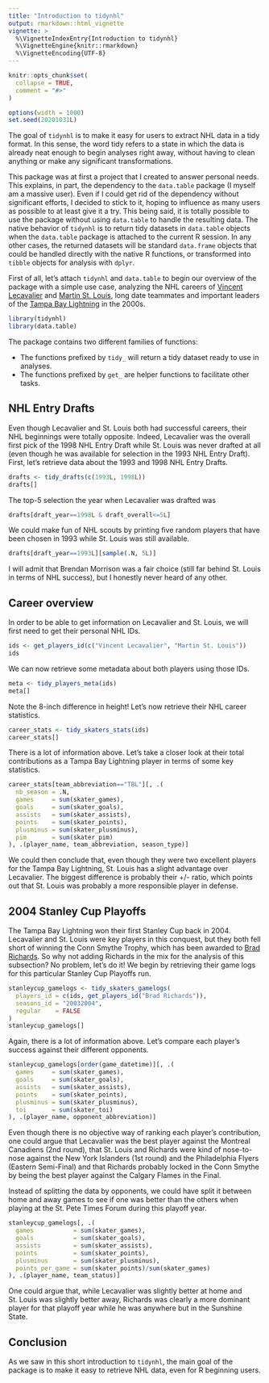 ```yaml
---
title: "Introduction to tidynhl"
output: rmarkdown::html_vignette
vignette: >
  %\VignetteIndexEntry{Introduction to tidynhl}
  %\VignetteEngine{knitr::rmarkdown}
  %\VignetteEncoding{UTF-8}
---
```


```r
knitr::opts_chunk$set(
  collapse = TRUE,
  comment = "#>"
)

options(width = 1000)
set.seed(20201031L)
```

The goal of `tidynhl` is to make it easy for users to extract NHL data in a tidy format. In this sense, the word tidy refers to a state in which the data is
already neat enough to begin analyses right away, without having to clean anything or make any significant transformations.

This package was at first a project that I created to answer personal needs. This explains, in part, the dependency to the `data.table` package (I myself am
a massive user). Even if I could get rid of the dependency without significant efforts, I decided to stick to it, hoping to influence as many users as
possible to at least give it a try. This being said, it is totally possible to use the package without using `data.table` to handle the resulting data.
The native behavior of `tidynhl` is to return tidy datasets in `data.table` objects when the `data.table` package is attached to the current R session. In any
other cases, the returned datasets will be standard `data.frame` objects that could be handled directly with the native R functions, or transformed into
`tibble` objects for analysis with `dplyr`.

First of all, let's attach `tidynhl` and `data.table` to begin our overview of the package with a simple use case, analyzing the NHL careers of
[Vincent Lecavalier](https://www.nhl.com/player/vincent-lecavalier-8467329) and [Martin St. Louis](https://www.nhl.com/player/martin-st-louis-8466378), long
date teammates and important leaders of the [Tampa Bay Lightning](https://www.nhl.com/lightning) in the 2000s.

```r
library(tidynhl)
library(data.table)
```

The package contains two different families of functions:

- The functions prefixed by `tidy_` will return a tidy dataset ready to use in analyses.
- The functions prefixed by `get_` are helper functions to facilitate other tasks.

## NHL Entry Drafts

Even though Lecavalier and St. Louis both had successful careers, their NHL beginnings were totally opposite. Indeed, Lecavalier was the overall first pick of
the 1998 NHL Entry Draft while St. Louis was never drafted at all (even though he was available for selection in the 1993 NHL Entry Draft). First,
let's retrieve data about the 1993 and 1998 NHL Entry Drafts.

```r
drafts <- tidy_drafts(c(1993L, 1998L))
drafts[]
```

The top-5 selection the year when Lecavalier was drafted was

```r
drafts[draft_year==1998L & draft_overall<=5L]
```

We could make fun of NHL scouts by printing five random players that have been chosen in 1993 while St. Louis was still available.

```r
drafts[draft_year==1993L][sample(.N, 5L)]
```

I will admit that Brendan Morrison was a fair choice (still far behind St. Louis in terms of NHL success), but I honestly never heard of any other.

## Career overview

In order to be able to get information on Lecavalier and St. Louis, we will first need to get their personal NHL IDs.

```r
ids <- get_players_id(c("Vincent Lecavalier", "Martin St. Louis"))
ids
```

We can now retrieve some metadata about both players using those IDs.

```r
meta <- tidy_players_meta(ids)
meta[]
```

Note the 8-inch difference in height! Let's now retrieve their NHL career statistics.

```r
career_stats <- tidy_skaters_stats(ids)
career_stats[]
```

There is a lot of information above. Let's take a closer look at their total contributions as a Tampa Bay Lightning player in terms of some key statistics.

```r
career_stats[team_abbreviation=="TBL"][, .(
  nb_season = .N,
  games     = sum(skater_games),
  goals     = sum(skater_goals),
  assists   = sum(skater_assists),
  points    = sum(skater_points),
  plusminus = sum(skater_plusminus),
  pim       = sum(skater_pim)
), .(player_name, team_abbreviation, season_type)]
```

We could then conclude that, even though they were two excellent players for the Tampa Bay Lightning, St. Louis has a slight advantage over Lecavalier. The
biggest difference is probably their +/- ratio, which points out that St. Louis was probably a more responsible player in defense.

## 2004 Stanley Cup Playoffs

The Tampa Bay Lightning won their first Stanley Cup back in 2004. Lecavalier and St. Louis were key players in this conquest, but they both fell short of
winning the Conn Smythe Trophy, which has been awarded to [Brad Richards](https://www.nhl.com/player/brad-richards-8467389). So why not adding Richards in the
mix for the analysis of this subsection? No problem, let's do it! We begin by retrieving their game logs for this particular Stanley Cup Playoffs run.

```r
stanleycup_gamelogs <- tidy_skaters_gamelogs(
  players_id = c(ids, get_players_id("Brad Richards")),
  seasons_id = "20032004",
  regular    = FALSE
)
stanleycup_gamelogs[]
```

Again, there is a lot of information above. Let's compare each player's success against their different opponents.

```r
stanleycup_gamelogs[order(game_datetime)][, .(
  games     = sum(skater_games),
  goals     = sum(skater_goals),
  assists   = sum(skater_assists),
  points    = sum(skater_points),
  plusminus = sum(skater_plusminus),
  toi       = sum(skater_toi)
), .(player_name, opponent_abbreviation)]
```

Even though there is no objective way of ranking each player's contribution, one could argue that Lecavalier was the best player against the Montreal
Canadiens (2nd round), that St. Louis and Richards were kind of nose-to-nose against the New York Islanders (1st round) and the Philadelphia Flyers (Eastern
Semi-Final) and that Richards probably locked in the Conn Smythe by being the best player against the Calgary Flames in the Final.

Instead of splitting the data by opponents, we could have split it between home and away games to see if one was better than the others when playing at the
St. Pete Times Forum during this playoff year.

```r
stanleycup_gamelogs[, .(
  games           = sum(skater_games),
  goals           = sum(skater_goals),
  assists         = sum(skater_assists),
  points          = sum(skater_points),
  plusminus       = sum(skater_plusminus),
  points_per_game = sum(skater_points)/sum(skater_games)
), .(player_name, team_status)]
```

One could argue that, while Lecavalier was slightly better at home and St. Louis was slightly better away, Richards was clearly a more dominant player for that
playoff year while he was anywhere but in the Sunshine State.

## Conclusion

As we saw in this short introduction to `tidynhl`, the main goal of the package is to make it easy to retrieve NHL data, even for R beginning
users.
